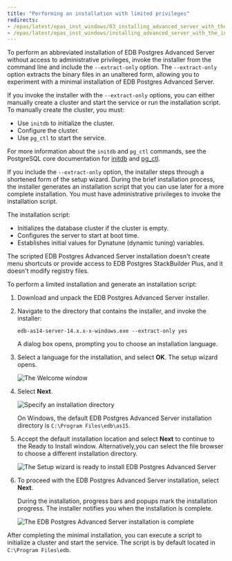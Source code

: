 ```yaml
---
title: "Performing an installation with limited privileges"
redirects:
- /epas/latest/epas_inst_windows/03_installing_advanced_server_with_the_interactive_installer/02_invoking_the_graphical_installer_from_the_command_line/02_performing_an_installation_with_limited_privileges/
- /epas/latest/epas_inst_windows/installing_advanced_server_with_the_interactive_installer/invoking_the_graphical_installer_from_the_command_line/performing_an_installation_with_limited_privileges/
---
```


<div id="performing_an_installation_with_limited_privileges" class="registered_link"></div>

To perform an abbreviated installation of EDB Postgres Advanced Server without access to administrative privileges, invoke the installer from the command line and include the `--extract-only` option. The `--extract-only` option extracts the binary files in an unaltered form, allowing you to experiment with a minimal installation of EDB Postgres Advanced Server.

If you invoke the installer with the `--extract-only` options, you can either manually create a cluster and start the service or run the installation script. To manually create the cluster, you must:

-   Use `initdb` to initialize the cluster.
-   Configure the cluster.
-   Use `pg_ctl` to start the service.

For more information about the `initdb` and `pg_ctl` commands, see the PostgreSQL core documentation for [initdb](https://www.postgresql.org/docs/current/static/app-initdb.html) and [pg_ctl](https://www.postgresql.org/docs/current/static/app-pg-ctl.html).

If you include the `--extract-only` option, the installer steps through a shortened form of the setup wizard. During the brief installation process, the installer generates an installation script that you can use later for a more complete installation. You must have administrative privileges to invoke the installation script.

The installation script:

-   Initializes the database cluster if the cluster is empty.
-   Configures the server to start at boot time.
-   Establishes initial values for Dynatune (dynamic tuning) variables.

The scripted EDB Postgres Advanced Server installation doesn't create menu shortcuts or provide access to EDB Postgres StackBuilder Plus, and it doesn't modify registry files.

To perform a limited installation and generate an installation script:

1. Download and unpack the EDB Postgres Advanced Server installer. 

1. Navigate to the directory that contains the installer, and invoke the installer:

    ```text
    edb-as14-server-14.x.x-x-windows.exe --extract-only yes
    ```

    A dialog box opens, prompting you to choose an installation language. 
    
1. Select a language for the installation, and select **OK**. The setup wizard opens.

    ![The Welcome window](../../../../images/advanced_server_installer_welcome.png)

1. Select **Next**.

    ![Specify an installation directory](../../../../images/installation_directory.png)

    On Windows, the default EDB Postgres Advanced Server installation directory is `C:\Program Files\edb\as15`.

1. Accept the default installation location and select **Next** to continue to the Ready to Install window. Alternatively,you can select the file browser to choose a different installation directory.

    ![The Setup wizard is ready to install EDB Postgres Advanced Server](../../../../images/ready_to_install.png)

1. To proceed with the EDB Postgres Advanced Server installation, select **Next**. 

    During the installation, progress bars and popups mark the installation progress. The installer notifies you when the installation is complete.

    ![The EDB Postgres Advanced Server installation is complete](../../../../images/advanced_server_installation_completion.png)

After completing the minimal installation, you can execute a script to initialize a cluster and start the service. The script is by default located in `C:\Program Files\edb`.
